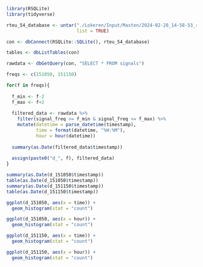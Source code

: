 ```r
library(RSQLite)
library(tidyverse)
```

```r
rteu_54_database <- untar("./Lokeren/Input/Masten/2024-02-28_14-58-53_rteu-54.db.tar.gz", 
                          list = TRUE)

con <- dbConnect(RSQLite::SQLite(), rteu_54_database)

tables <- dbListTables(con)

rawdata <- dbGetQuery(con, "SELECT * FROM signals")
```

```r
freqs <- c(151050, 151150)

for(f in freqs){
  
  f_min <- f-2
  f_max <- f+2
  
  filtered_data <- rawdata %>% 
    filter(signal_freq >= f_min & signal_freq <= f_max) %>% 
    mutate(datetime = parse_datetime(timestamp),
           time = format(datetime, "%H:%M"),
           hour = hour(datetime))
  
  summary(as.Date(filtered_data$timestamp))
  
  assign(paste0("d_", f), filtered_data)
}
```

```r
summary(as.Date(d_151050$timestamp))
table(as.Date(d_151050$timestamp))
summary(as.Date(d_151150$timestamp))
table(as.Date(d_151150$timestamp))

ggplot(d_151050, aes(x = time)) +
  geom_histogram(stat = "count")

ggplot(d_151050, aes(x = hour)) +
  geom_histogram(stat = "count")

ggplot(d_151150, aes(x = time)) +
  geom_histogram(stat = "count")

ggplot(d_151150, aes(x = hour)) +
  geom_histogram(stat = "count")
```

